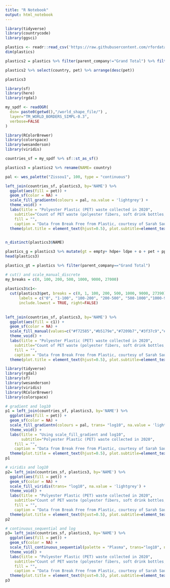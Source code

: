 ```yaml
---
title: "R Notebook"
output: html_notebook
---
```



```r
library(tidyverse)
library(countrycode)
library(ggsci)
```

```r
plastics <- readr::read_csv('https://raw.githubusercontent.com/rfordatascience/tidytuesday/master/data/2021/2021-01-26/plastics.csv')
dim(plastics)
```

```r
plastics2 = plastics %>% filter(parent_company!="Grand Total") %>% filter(country!="EMPTY") %>% group_by(country, year) %>% summarise_at(vars(empty:pvc), sum, na.rm = TRUE) %>% filter(year=="2020")
```

```r
plastics2 %>% select(country, pet) %>% arrange(desc(pet))
```

```r
plastics3
```


```r
library(sf)
library(here)
library(rgdal)
```

```r
my_spdf <- readOGR( 
  dsn= paste0(getwd(),"/world_shape_file/") , 
  layer="TM_WORLD_BORDERS_SIMPL-0.3",
  verbose=FALSE
)
```


```r
library(RColorBrewer)
library(colorspace)
library(wesanderson)
library(viridis)
```

```r

countries_sf = my_spdf %>% sf::st_as_sf()

plastics3 = plastics2 %>% rename(NAME= country) 

pal <- wes_palette("Zissou1", 100, type = "continuous")

left_join(countries_sf, plastics3, by='NAME') %>% 
  ggplot(aes(fill = pet)) +
  geom_sf(color = NA) +
  scale_fill_gradientn(colours = pal, na.value = 'lightgrey') + 
  theme_void() + 
  labs(title = "Polyester Plastic (PET) waste collected in 2020",
    subtitle="Count of PET waste (polyester fibers, soft drink bottles,\nfood containers) collected by volunteers in 55 countries.",
    fill = "",
    caption = "Data from Break Free from Plastic, courtesy of Sarah Sauve") + 
  theme(plot.title = element_text(hjust=0.5), plot.subtitle=element_text(size=9, hjust=0.5), plot.caption=element_text(face="italic", size=8))
  
```

```r
n_distinct(plastics3$NAME)
```

```r
plastics_g = plastics3 %>% mutate(gt = empty+ hdpe+ ldpe + o + pet + pp + ps + pvc) %>% mutate(pet_prop = pet/gt)
head(plastics3)
```

```r
plastics_gt = plastics %>% filter(parent_company=="Grand Total")  

```


```r
# cut() and scale_manual_discrete 
my_breaks = c(0, 100, 200, 500, 1000, 9000, 27000)
  
plastics3$c1<- 
  cut(plastics3$pet, breaks = c(0, 1, 100, 200, 500, 1000, 9000, 27390),
      labels = c("0", "1-100", "100-200", "200-500", "500-1000","1000-9000", "27390"),
      include.lowest = TRUE, right=FALSE)  
  
  
left_join(countries_sf, plastics3, by='NAME') %>% 
  ggplot(aes(fill = c1)) +
  geom_sf(color = NA) +
  scale_fill_manual(values=c("#f72585","#b5179e","#7209b7","#3f37c9","#4361ee", "#4895ef","#4cc9f0"),na.value = 'lightgrey') + 
  theme_void() + 
  labs(title = "Polyester Plastic (PET) waste collected in 2020",
    subtitle="Count of PET waste (polyester fibers, soft drink bottles,\nfood containers) collected by volunteers in 55 countries.",
    fill = "",
    caption = "Data from Break Free from Plastic, courtesy of Sarah Sauve") + 
  theme(plot.title = element_text(hjust=0.5), plot.subtitle=element_text(size=9, hjust=0.5), plot.caption=element_text(face="italic", size=8))
```

```r
library(tidyverse)
library(rgdal)
library(sf)
library(wesanderson)
library(viridis)
library(RColorBrewer)
library(colorspace)
```

```r
# gradient and log10
p1 = left_join(countries_sf, plastics3, by='NAME') %>% 
  ggplot(aes(fill = pet)) +
  geom_sf(color = NA) +
  scale_fill_gradientn(colours = pal, trans= "log10", na.value = 'lightgrey') + 
  theme_void() + 
  labs(title = "Using scale_fill_gradient and log10",
       subtitle="Polyester Plastic (PET) waste collected in 2020",
    fill = "",
    caption = "Data from Break Free from Plastic, courtesy of Sarah Sauve") + 
  theme(plot.title = element_text(hjust=0.5), plot.subtitle=element_text(size=9, hjust=0.5), plot.caption=element_text(face="italic", size=8))
p1
```

```r
# viridis and log10
p2= left_join(countries_sf, plastics3, by='NAME') %>% 
  ggplot(aes(fill = pet)) +
  geom_sf(color = NA) +
  scale_fill_viridis(trans= "log10", na.value = 'lightgrey') + 
  theme_void() + 
  labs(title = "Polyester Plastic (PET) waste collected in 2020",
    subtitle="Count of PET waste (polyester fibers, soft drink bottles,\nfood containers) collected by volunteers in 55 countries.",
    fill = "",
    caption = "Data from Break Free from Plastic, courtesy of Sarah Sauve") + 
  theme(plot.title = element_text(hjust=0.5), plot.subtitle=element_text(size=9, hjust=0.5), plot.caption=element_text(face="italic", size=8))
p2
```

```r
# continuous_sequential and log
p3= left_join(countries_sf, plastics3, by='NAME') %>% 
  ggplot(aes(fill = pet)) +
  geom_sf(color = NA) +
  scale_fill_continuous_sequential(palette = "Plasma", trans="log10", na.value = 'lightgrey') + 
  theme_void() + 
  labs(title = "Polyester Plastic (PET) waste collected in 2020",
    subtitle="Count of PET waste (polyester fibers, soft drink bottles,\nfood containers) collected by volunteers in 55 countries.",
    fill = "",
    caption = "Data from Break Free from Plastic, courtesy of Sarah Sauve") + 
  theme(plot.title = element_text(hjust=0.5), plot.subtitle=element_text(size=9, hjust=0.5), plot.caption=element_text(face="italic", size=8))
p3
```

